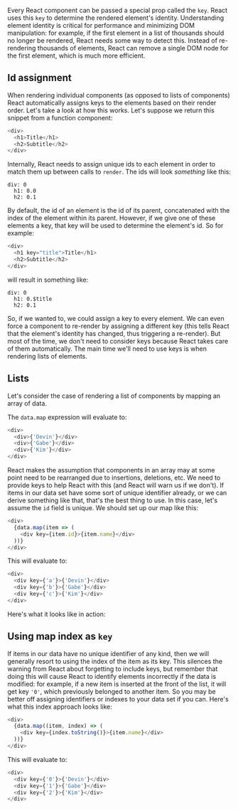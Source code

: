
Every React component can be passed a special prop called the `key`. React uses this `key` to determine the rendered element's identity. Understanding element identity is critical for performance and minimizing DOM manipulation: for example, if the first element in a list of thousands should no longer be rendered, React needs some way to detect this. Instead of re-rendering thousands of elements, React can remove a single DOM node for the first element, which is much more efficient.

## Id assignment

When rendering individual components (as opposed to lists of components) React automatically assigns keys to the elements based on their render order. Let's take a look at how this works. Let's suppose we return this snippet from a function component:

```js
<div>
  <h1>Title</h1>
  <h2>Subtitle</h2>
</div>
```

Internally, React needs to assign unique ids to each element in order to match them up between calls to `render`. The ids will look _something_ like this:

```
div: 0
  h1: 0.0
  h2: 0.1
```

By default, the id of an element is the id of its parent, concatenated with the index of the element within its parent. However, if we give one of these elements a key, that key will be used to determine the element's id. So for example:

```js
<div>
  <h1 key="title">Title</h1>
  <h2>Subtitle</h2>
</div>
```

will result in something like:

```
div: 0
  h1: 0.$title
  h2: 0.1
```

So, if we wanted to, we could assign a key to every element. We can even force a component to re-render by assigning a different key (this tells React that the element's identity has changed, thus triggering a re-render). But most of the time, we don't need to consider keys because React takes care of them automatically. The main time we'll need to use keys is when rendering lists of elements.

## Lists

Let's consider the case of rendering a list of components by mapping an array of data.

<Example code={unkeyedList} />

The `data.map` expression will evaluate to:

```js
<div>
  <div>{'Devin'}</div>
  <div>{'Gabe'}</div>
  <div>{'Kim'}</div>
</div>
```

React makes the assumption that components in an array may at some point need to be rearranged due to insertions, deletions, etc. We need to provide keys to help React with this (and React will warn us if we don't).
If items in our data set have some sort of unique identifier already, or we can derive something like that, that's the best thing to use. In this case, let's assume the `id` field is unique. We should set up our map like this:

```js
<div>
  {data.map(item => (
    <div key={item.id}>{item.name}</div>
  ))}
</div>
```

This will evaluate to:

```js
<div>
  <div key={'a'}>{'Devin'}</div>
  <div key={'b'}>{'Gabe'}</div>
  <div key={'c'}>{'Kim'}</div>
</div>
```

Here's what it looks like in action:

<Example code={keyedList} />

## Using map index as `key`

If items in our data have no unique identifier of any kind, then we will generally resort to using the index of the item as its key. This silences the warning from React about forgetting to include keys, but remember that doing this will cause React to identify elements incorrectly if the data is modified: for example, if a new item is inserted at the front of the list, it will get key `'0'`, which previously belonged to another item. So you may be better off assigning identifiers or indexes to your data set if you can.
Here's what this index approach looks like:

```js
<div>
  {data.map((item, index) => (
    <div key={index.toString()}>{item.name}</div>
  ))}
</div>
```

This will evaluate to:

```js
<div>
  <div key={'0'}>{'Devin'}</div>
  <div key={'1'}>{'Gabe'}</div>
  <div key={'2'}>{'Kim'}</div>
</div>
```
